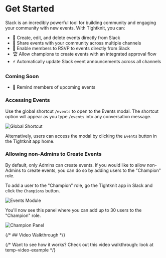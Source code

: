 
# Get Started

Slack is an incredibly powerful tool for building community and engaging your community with new events.
With Tightknit, you can:

- 📝 Create, edit, and delete events directly from Slack
- 🎁 Share events with your community across multiple channels
- 🎫 Enable members to RSVP to events directly from Slack
- 🏆 Allow champions to create events with an integrated approval flow
- ⚡ Automatically update Slack event announcements across all channels

### Coming Soon

- 📅 Remind members of upcoming events

### Accessing Events

Use the global shortcut `/events` to open to the Events modal. The shortcut option will appear as you type `/events` into any conversation message.

![Global Shortcut](/events/events-shortcut.png)

Alternatively, users can access the modal by clicking the `Events` button in the Tightknit app home.

### Allowing non-Admins to Create Events

By default, only Admins can create events.
If you would like to allow non-Admins to create events, you can do so by adding users to the "Champion" role.

To add a user to the "Champion" role, go the Tightknit app in Slack and click the `Champions` button.

![Events Module](/events/events-module.png)

You'll now see this panel where you can add up to 30 users to the "Champion" role.

![Champion Panel](/events/champions-panel.png)

{/* ## Video Walkthrough */}

{/* Want to see how it works? Check out this video walkthrough: look at temp-video-example */}
